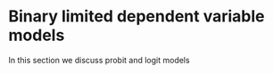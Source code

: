 # Binary limited dependent variable models {#binarymodels}


In this section we discuss probit and logit models